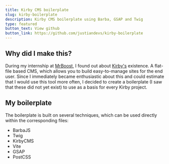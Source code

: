```yaml
---
title: Kirby CMS boilerplate
slug: kirby-boilerplate
description: Kirby CMS boilerplate using Barba, GSAP and Twig
type: featured
button_text: View github
button_link: https://github.com/justiandevs/kirby-boilerplate
---
```

## Why did I make this?
During my internship at [MrBoost](https://mrboost.nl), I found out about [Kirby's](https://getkirby.com/) existence. A flat-file based CMS, which allows you to build easy-to-manage sites for the end user. Since I immediately became enthusiastic about this and could estimate that I would use this tool more often, I decided to create a boilerplate (I saw that these did not yet exist) to use as a basis for every Kirby project.

## My boilerplate
The boilerplate is built on several techniques, which can be used directly within the corresponding files:

- BarbaJS
- Twig
- KirbyCMS
- Vite
- GSAP
- PostCSS
